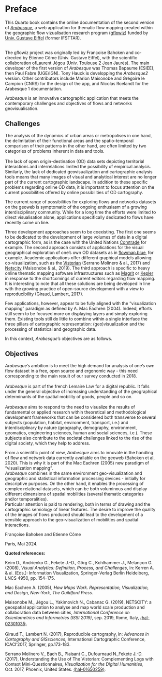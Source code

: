 # Preface

This Quarto book contains the online documentation of the second version of [*Arabesque*](arabesque.univ-eiffel.fr), a web application for thematic flow mapping created within the geographic flow vizualisation research program ([gflowiz](https://geoflowiz.hypotheses.org/accueil/abstract)) funded by [Univ. Gustave Eiffel](www.univ-eiffel.fr) (former IFSTTAR).

\
The gflowiz project was originally led by Françoise Bahoken and co-directed by Étienne Côme (Univ. Gustave Eiffel), with the scientific collaboration ofLaurent Jégou (Univ. Toulouse 2 Jean Jaurès). The main developer of the first version of *Arabesque* was Thomas Bapaume (ESIEE), then Paul Fabre (UGE/IGN). Tony Hauck is developping the *Arabesque2* version. Other contributors include Marion Maisonobe and Grégoire le Campion (CNRS) for the design of the app, and Nicolas Roelandt for the Arabesque 1 documentation.

*Arabesque* is an innovative cartographic application that meets the contemporary challenges and objectives of flows and networks geovisualisation.

## Challenges

The analysis of the dynamics of urban areas or metropolises in one hand, the delimitation of their functional areas and the spatio-temporal comparison of their patterns in the other hand, are often limited by two categories of problems inherent in data and tools.\
\
The lack of open origin-destination (OD) data sets depicting territorial interactions and interrelations limited the possibility of empirical analysis. Similarly, the lack of dedicated geovisualization and cartographic analysis tools means that many images of visual and analytical interest are no longer part of the current cartographic landscape. In addition to these specific problems regarding online OD data, it is important to focus attention on the current possibilities offered by online possibilities of OD cartography.

The current range of possibilities for exploring flows and networks datasets on the geoweb is symptomatic of the ongoing enthusiasm of a growing interdisciplinary community. While for a long time the efforts were limited to direct visualisation alone, applications specifically dedicated to flows have recently come on line.

Three development approaches seem to be coexisting. The first one seems to be dedicated to the development of large volumes of data in a digital cartographic form, as is the case with the United Nations [Comtrade](https://comtrade.un.org/) for example. The second approach consists of applications for the visual geographical exploration of one's own OD datasets as in [flowmap.blue](https://flowmap.blue/), for example. Academic applications offer different graphical models allowing co-visualization, such as the [Vistorian](https://networkcube.github.io/vistorian/index.html) (Serrano Molinero & al., 2017) and [Netscity](https://www.irit.fr/netscity/) (Maisonobe & al., 2019). The third approach is specific to heavy online thematic mapping software infrastructures such as [Magrit](#0) or [Kepler](#0) in response to the shortcomings of current editors regarding flow mapping. It is interesting to note that all these solutions are being developed in line with the growing practice of open-source development with a view to reproducibility (Giraud, Lambert, 2017).

Few applications, however, appear to be fully aligned with the "visualization mapping" paradigm as defined by A. Mac Eachren (2004). Indeed, efforts still seem to be focused more on displaying layers and simply exploring them. Existing tools still do little to combine within a single interface the three pillars of cartographic representation: (geo)visualization and the processing of statistical and geographic data.

In this context, *Arabesque's* objectives are as follows.

## Objectives

*Arabesque's* ambition is to meet the high demand for analysis of one's own flow dataset in a free, open source and ergonomic way - this need corresponding to the main result of our survey conducted in 2018.\
\
*Arabesque* is part of the french Lemaire Law for a digital republic. It falls under the general objective of increasing understanding of the geographical determinants of the spatial mobility of goods, people and so on.\
\
*Arabesque* aims to respond to the need to visualize the results of fundamental or applied research within theoretical and methodological development frameworks that can be considered both transverse to several subjects (population, habitat, environment, transport, i.e.) and interdisciplinary by nature (geography, demography, environment, geomatics, engineering sciences, human and social sciences, i.e.). These subjects also contribute to the societal challenges linked to the rise of the digital society, which they help to address.

From a scientific point of view, *Arabesque* aims to innovate in the handling of flow and network data currently available on the geoweb (Bahoken et al, 2020). This is why it is part of the Mac Eachren (2005) new paradigm of "visualization mapping".\
*Arabesque* combines in the same environment geo-visualization and geographic and statistical information processing devices - initially for descriptive purposes. On the other hand, it enables the processing of complex relational datasets, which can be both voluminous and display different dimensions of spatial mobilities (several thematic categories and/or temporalities).\
Particular attention is paid to rendering, both in terms of drawing and the cartographic semiology of linear features. The desire to improve the quality of the images of flows produced should lead to the development of a sensible approach to the geo-visualization of mobilities and spatial interactions.

Françoise Bahoken and Etienne Côme

Paris, Mai 2024.

**Quoted references:**

Keim D., Andrienko G., Fekete J.-D., Görg C., Kohlhammer J., Melançon G. (2008), *Visual Analytics: Definition, Process, and Challenges*, In: Kerren A. & al. (Eds.): Information Visualization, Springer-Verlag Berlin Heidelberg, LNCS 4950, pp. 154–175.

Mac Eachren A. (2005), *How Maps Work. Representation, Visualization, and Design, New-York, The Guildford Press.*

Maisonobe M., Jégou L., Yakimovich N., Cabanac G. (2019), NETSCITY: a geospatial application to analyse and map world scale production and collaboration data between cities, *International Conference on Scientometrics and Informetrics (ISSI 2019)*, sep. 2019, Rome, Italy, [〈hal-02301035〉](https://hal.science/hal-02301035)

Giraud T., Lambert N. (2017), Reproducible cartography, in: *Advances in Cartography and GISsciences*, International Cartographic Conference, ICACI’2017, Springer, pp.173-183.

Serrano Molinero V., Bach B., Plaisant C., Dufournaud N.,Fekete J.-D. (2017), Understanding the Use of The Vistorian: Complementing Logs with Context Mini-Questionnaires, *Visualization for the Digital Humanities*, Oct. 2017, Phoenix, United States. [⟨hal-01650259⟩](https://inria.hal.science/hal-01650259).
